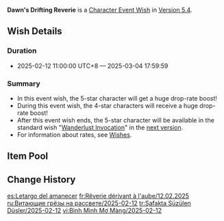 {{Wish
|name              = Dawn's Drifting Reverie 2025-02-12
|image             = Dawn's Drifting Reverie 2025-02-12.png
|type              = Character Event
|duration          = event
|time_start        = 2025-02-12 11:00:00
|time_start_offset = GMT+8
|time_end          = 2025-03-04 17:59:59
|link              = https://genshin.hoyoverse.com/en/news/detail/129799
|preceding         = The Hearth's Ashen Shadow/2025-01-21
|preceding2        = Illuminating Lightning/2025-01-21
|succeeding        = Chanson of Many Waters/2025-03-04
|succeeding2       = Tempestuous Destiny/2025-03-04
|alongside         = Romaritime Meluserenity/2025-02-12
|alongside2        = Epitome Invocation/2025-02-12
}}
'''Dawn's Drifting Reverie''' is a [[Character Event Wish]] in [[Version 5.4]].

==Wish Details==
===Duration===
* 2025-02-12 11:00:00 UTC+8 &mdash; 2025-03-04 17:59:59

===Summary===
* In this event wish, the 5-star character {{Wish Item|Yumemizuki Mizuki}} will get a huge drop-rate boost!
* During this event wish, the 4-star characters {{Wish Item|Gorou; Sayu; Xiangling}} will receive a huge drop-rate boost!
* After this event wish ends, the 5-star character {{Wish Item|Yumemizuki Mizuki}} will be available in the standard wish "[[Wanderlust Invocation]]" in the [[Version 5.5|next version]].
* For information about rates, see [[Wish]]es.

==Item Pool==
{{Wish Pool
|character_5_F = Yumemizuki Mizuki
|character_4_F = Gorou; Sayu; Xiangling
|character_5   = Dehya; Diluc; Jean; Keqing; Mona; Qiqi; Tighnari
|character_4   = Barbara; Beidou; Bennett; Candace; Charlotte; Chevreuse; Chongyun; Collei; Diona; Dori; Faruzan; Fischl; Freminet; Gaming; Kachina; Kaveh; Kirara; Kujou Sara; Kuki Shinobu; Lan Yan; Layla; Lynette; Mika; Ningguang; Noelle; Ororon; Razor; Rosaria; Sethos; Shikanoin Heizou; Sucrose; Thoma; Xingqiu; Xinyan; Yanfei; Yaoyao; Yun Jin
|weapon_4      = Dragon's Bane; Eye of Perception; Favonius Codex; Favonius Greatsword; Favonius Lance; Favonius Sword; Favonius Warbow; Lion's Roar; Rainslasher; Rust; Sacrificial Bow; Sacrificial Fragments; Sacrificial Greatsword; Sacrificial Sword; The Bell; The Flute; The Stringless; The Widsith
|weapon_3      = Black Tassel; Bloodtainted Greatsword; Cool Steel; Debate Club; Emerald Orb; Ferrous Shadow; Harbinger of Dawn; Magic Guide; Raven Bow; Sharpshooter's Oath; Skyrider Sword; Slingshot; Thrilling Tales of Dragon Slayers
}}

==Change History==
{{Change History|5.4}}

[[es:Letargo del amanecer]]
[[fr:Rêverie dérivant à l'aube/12.02.2025]]
[[ru:Витающие грёзы на рассвете/2025-02-12]]
[[tr:Şafakta Süzülen Düşler/2025-02-12]]
[[vi:Bình Minh Mơ Màng/2025-02-12]]